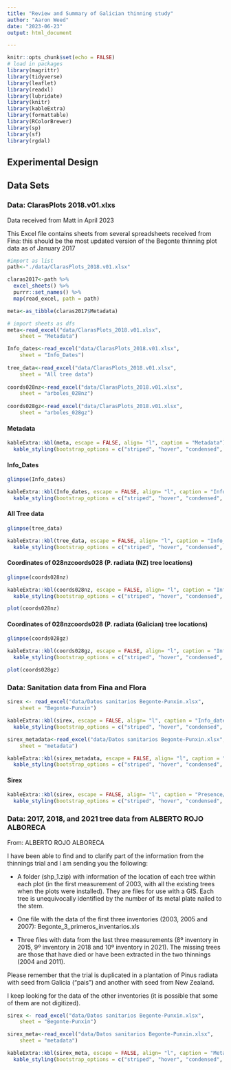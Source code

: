 ```yaml
---
title: "Review and Summary of Galician thinning study"
author: "Aaron Weed"
date: "2023-06-23"
output: html_document

---
```


```r
knitr::opts_chunk$set(echo = FALSE)
# load in packages
library(magrittr)
library(tidyverse)
library(leaflet)
library(readxl)
library(lubridate)
library(knitr)
library(kableExtra)
library(formattable)
library(RColorBrewer)
library(sp)
library(sf)
library(rgdal)

```

## Experimental Design



## Data Sets

### Data: ClarasPlots 2018.v01.xlxs

Data received from Matt in April 2023

This Excel file contains sheets from several spreadsheets received from Fina: this should be the most updated version of the Begonte thinning plot data as of January 2017

```r

#import as list
path<-"./data/ClarasPlots_2018.v01.xlsx" 

claras2017<-path %>%
  excel_sheets() %>%
  purrr::set_names() %>%
  map(read_excel, path = path)

meta<-as_tibble(claras2017$Metadata)

# import sheets as dfs
meta<-read_excel("data/ClarasPlots_2018.v01.xlsx", 
    sheet = "Metadata")

Info_dates<-read_excel("data/ClarasPlots_2018.v01.xlsx", 
    sheet = "Info_Dates")
  
tree_data<-read_excel("data/ClarasPlots_2018.v01.xlsx", 
    sheet = "All tree data")
  
coords028nz<-read_excel("data/ClarasPlots_2018.v01.xlsx", 
    sheet = "arboles_028nz")
  
coords028gz<-read_excel("data/ClarasPlots_2018.v01.xlsx", 
    sheet = "arboles_028gz")

```

#### Metadata

```r

kableExtra::kbl(meta, escape = FALSE, align= "l", caption = "Metadata") %>%
  kable_styling(bootstrap_options = c("striped", "hover", "condensed", "responsive")) 

```

#### Info_Dates

```r


glimpse(Info_dates)

kableExtra::kbl(Info_dates, escape = FALSE, align= "l", caption = "Info_dates") %>%
  kable_styling(bootstrap_options = c("striped", "hover", "condensed", "responsive")) 

```

#### All Tree data

```r


glimpse(tree_data)

kableExtra::kbl(tree_data, escape = FALSE, align= "l", caption = "Info_dates") %>%
  kable_styling(bootstrap_options = c("striped", "hover", "condensed", "responsive")) 

```

#### Coordinates of 028nzcoords028 (P. radiata (NZ) tree locations)

```r


glimpse(coords028nz)

kableExtra::kbl(coords028nz, escape = FALSE, align= "l", caption = "Info_dates") %>%
  kable_styling(bootstrap_options = c("striped", "hover", "condensed", "responsive")) 

plot(coords028nz)
```

#### Coordinates of 028nzcoords028 (P. radiata (Galician) tree locations)

```r


glimpse(coords028gz)

kableExtra::kbl(coords028gz, escape = FALSE, align= "l", caption = "Info_dates") %>%
  kable_styling(bootstrap_options = c("striped", "hover", "condensed", "responsive")) 

plot(coords028gz)
```

### Data: Sanitation data from Fina and Flora

```r


sirex <- read_excel("data/Datos sanitarios Begonte-Punxin.xlsx", 
    sheet = "Begonte-Punxin")

kableExtra::kbl(sirex, escape = FALSE, align= "l", caption = "Info_dates") %>%
  kable_styling(bootstrap_options = c("striped", "hover", "condensed", "responsive")) 

sirex_metadata<-read_excel("data/Datos sanitarios Begonte-Punxin.xlsx", 
    sheet = "metadata")

kableExtra::kbl(sirex_metadata, escape = FALSE, align= "l", caption = "Metadata") %>%
  kable_styling(bootstrap_options = c("striped", "hover", "condensed", "responsive")) 
```


#### Sirex

```r

kableExtra::kbl(sirex, escape = FALSE, align= "l", caption = "Presence/Absence of Sirex per tree") %>%
  kable_styling(bootstrap_options = c("striped", "hover", "condensed", "responsive")) 

```


### Data: 2017, 2018, and 2021 tree data from ALBERTO ROJO ALBORECA

From:  ALBERTO ROJO ALBORECA

I have been able to find and to clarify part of the information from the thinnings trial and I am sending you the following:

- A folder (shp_1.zip) with information of the location of each tree within each plot (in the first measurement of 2003, with all the existing trees when the plots were installed). They are files for use with a GIS. Each tree is unequivocally identified by the number of its metal plate nailed to the stem. 

- One file with the data of the first three inventories (2003, 2005 and 2007): Begonte_3_primeros_inventarios.xls 

- Three files with data from the last three measurements (8º inventory in 2015, 9º inventory in 2018 and 10º inventory in 2021). The missing trees are those that have died or have been extracted in the two thinnings (2004 and 2011). 

Please remember that the trial is duplicated in a plantation of Pinus radiata with seed from Galicia ("pais") and another with seed from New Zealand.
 
I keep looking for the data of the other inventories (it is possible that some of them are not digitized).


```r


sirex <- read_excel("data/Datos sanitarios Begonte-Punxin.xlsx", 
    sheet = "Begonte-Punxin")

sirex_meta<-read_excel("data/Datos sanitarios Begonte-Punxin.xlsx", 
    sheet = "metadata")

kableExtra::kbl(sirex_meta, escape = FALSE, align= "l", caption = "Metadata") %>%
  kable_styling(bootstrap_options = c("striped", "hover", "condensed", "responsive")) 
```

